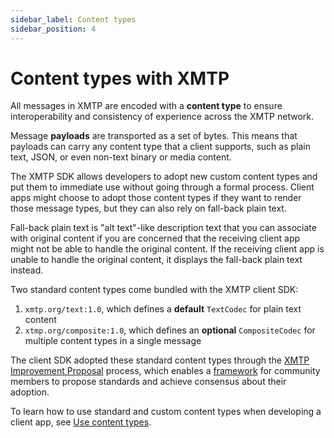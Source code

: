 ```yaml
---
sidebar_label: Content types
sidebar_position: 4
---
```


# Content types with XMTP

All messages in XMTP are encoded with a **content type** to ensure interoperability and consistency of experience across the XMTP network.

Message **payloads** are transported as a set of bytes. This means that payloads can carry any content type that a client supports, such as plain text, JSON, or even non-text binary or media content.

The XMTP SDK allows developers to adopt new custom content types and put them to immediate use without going through a formal process. Client apps might choose to adopt those content types if they want to render those message types, but they can also rely on fall-back plain text.

Fall-back plain text is "alt text"-like description text that you can associate with original content if you are concerned that the receiving client app might not be able to handle the original content. If the receiving client app is unable to handle the original content, it displays the fall-back plain text instead.

Two standard content types come bundled with the XMTP client SDK:

1. `xmtp.org/text:1.0`, which defines a **default** `TextCodec` for plain text content
2. `xtmp.org/composite:1.0`, which defines an **optional** `CompositeCodec` for multiple content types in a single message

The client SDK adopted these standard content types through the [XMTP Improvement Proposal](https://github.com/xmtp/XIPs/blob/main/XIPs/xip-0-purpose-process.md) process, which enables a [framework](https://github.com/xmtp/XIPs/blob/main/XIPs/xip-5-message-content-types.md) for community members to propose standards and achieve consensus about their adoption.

To learn how to use standard and custom content types when developing a client app, see [Use content types](/docs/client-sdk/javascript/tutorials/use-content-types).

<Feedback url="https://github.com/orgs/xmtp/discussions/categories/q-a"/>
